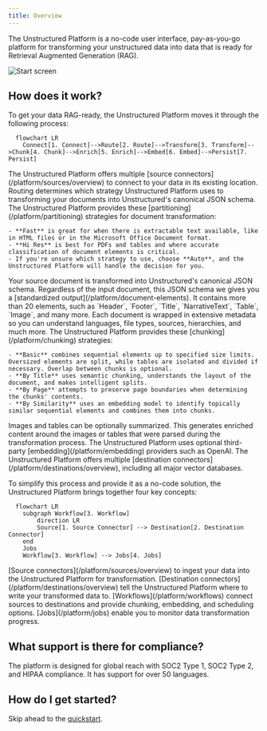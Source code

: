 ```yaml
---
title: Overview
---
```


The Unstructured Platform is a no-code user interface, pay-as-you-go platform for transforming your unstructured data into data that is ready for Retrieval Augmented Generation (RAG). 

![Start screen](/img/platform/Start-Screen.png)

## How does it work?

To get your data RAG-ready, the Unstructured Platform moves it through the following process:

```mermaid
  flowchart LR
    Connect[1. Connect]-->Route[2. Route]-->Transform[3. Transform]-->Chunk[4. Chunk]-->Enrich[5. Enrich]-->Embed[6. Embed]-->Persist[7. Persist]
```
<Steps>
  <Step title="Connect">
    The Unstructured Platform offers multiple [source connectors](/platform/sources/overview) to connect to your data in its existing location.
  </Step>
  <Step title="Route">
    Routing determines which strategy Unstructured Platform uses to transforming your documents into Unstructured's canonical JSON schema. The Unstructured Platform provides these [partitioning](/platform/partitioning) strategies for document transformation:
    
    - **Fast** is great for when there is extractable text available, like in HTML files or in the Microsoft Office Document format.
    - **Hi Res** is best for PDFs and tables and where accurate classification of document elements is critical.
    - If you're unsure which strategy to use, choose **Auto**, and the Unstructured Platform will handle the decision for you.

  </Step>
  <Step title="Transform"> 
    Your source document is transformed into Unstructured's canonical JSON schema. Regardless of the input document, this JSON schema we gives you a [standardized output](/platform/document-elements). It contains more than 20 elements, such as `Header`, `Footer`, `Title`, `NarrativeText`, `Table`, `Image`, and many more. Each document is wrapped in extensive metadata so you can understand languages, file types, sources, hierarchies, and much more.
  </Step>
    <Step title="Chunk"> 
    The Unstructured Platform provides these [chunking](/platform/chunking) strategies:
    
    - **Basic** combines sequential elements up to specified size limits. Oversized elements are split, while tables are isolated and divided if necessary. Overlap between chunks is optional.
    - **By Title** uses semantic chunking, understands the layout of the document, and makes intelligent splits.
    - **By Page** attempts to preserve page boundaries when determining the chunks' contents.
    - **By Similarity** uses an embedding model to identify topically similar sequential elements and combines them into chunks.

  </Step>
  <Step title="Enrich">
    Images and tables can be optionally summarized. This generates enriched content around the images or tables that were parsed during the transformation process.
  </Step>
  <Step title="Embed">
    The Unstructured Platform uses optional third-party [embedding](/platform/embedding) providers such as OpenAI.
  </Step>
  <Step title="Persist">
    The Unstructured Platform offers multiple [destination connectors](/platform/destinations/overview), including all major vector databases.
  </Step>
</Steps>

To simplify this process and provide it as a no-code solution, the Unstructured Platform brings together four key concepts:

```mermaid
  flowchart LR
    subgraph Workflow[3. Workflow]
        direction LR
        Source[1. Source Connector] --> Destination[2. Destination Connector]
    end
    Jobs
    Workflow[3. Workflow] --> Jobs[4. Jobs]
```

<Steps>
  <Step title="Source Connector">
    [Source connectors](/platform/sources/overview) to ingest your data into the Unstructured Platform for transformation.
  </Step>
  <Step title="Destination Connector">
    [Destination connectors](/platform/destinations/overview) tell the Unstructured Platform where to write your transformed data to.
  </Step>
  <Step title="Workflow">
    [Workflows](/platform/workflows) connect sources to destinations and provide chunking, embedding, and scheduling options.
  </Step>
  <Step title="Jobs">
    [Jobs](/platform/jobs) enable you to monitor data transformation progress.
  </Step>
</Steps>

## What support is there for compliance?

The platform is designed for global reach with SOC2 Type 1, SOC2 Type 2, and HIPAA compliance. It has support for over 50 languages.

## How do I get started?

Skip ahead to the [quickstart](/platform/quickstart).
